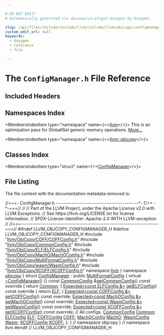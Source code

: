 ```yaml
---

# DO NOT EDIT!
# Automatically generated via docusaurus-plugin-doxygen by Doxygen.

slug: /api/files/include/include/llvm/include/llvm/objcopy/configmanager-h
custom_edit_url: null
keywords:
  - doxygen
  - reference
  - file

---
```





# The `ConfigManager.h` File Reference

<DoxygenPage pluginConfig={pluginConfig}>



## Included Headers

<IncludesList>
<IncludesListItem
  filePath="llvm/ObjCopy/COFF/COFFConfig.h"
  permalink="/docs/api/files/include/include/llvm/include/llvm/objcopy/include/llvm/objcopy/coff/coffconfig-h"
  isLocal="true" />
<IncludesListItem
  filePath="llvm/ObjCopy/CommonConfig.h"
  permalink="/docs/api/files/include/include/llvm/include/llvm/objcopy/commonconfig-h"
  isLocal="true" />
<IncludesListItem
  filePath="llvm/ObjCopy/ELF/ELFConfig.h"
  permalink="/docs/api/files/include/include/llvm/include/llvm/objcopy/include/llvm/objcopy/elf/elfconfig-h"
  isLocal="true" />
<IncludesListItem
  filePath="llvm/ObjCopy/MachO/MachOConfig.h"
  permalink="/docs/api/files/include/include/llvm/include/llvm/objcopy/include/llvm/objcopy/macho/machoconfig-h"
  isLocal="true" />
<IncludesListItem
  filePath="llvm/ObjCopy/MultiFormatConfig.h"
  permalink="/docs/api/files/include/include/llvm/include/llvm/objcopy/multiformatconfig-h"
  isLocal="true" />
<IncludesListItem
  filePath="llvm/ObjCopy/wasm/WasmConfig.h"
  permalink="/docs/api/files/include/include/llvm/include/llvm/objcopy/include/llvm/objcopy/wasm/wasmconfig-h"
  isLocal="true" />
<IncludesListItem
  filePath="llvm/ObjCopy/XCOFF/XCOFFConfig.h"
  permalink="/docs/api/files/include/include/llvm/include/llvm/objcopy/include/llvm/objcopy/xcoff/xcoffconfig-h"
  isLocal="true" />
</IncludesList>

## Namespaces Index

<MembersIndex>

<MembersIndexItem
  type="namespace"
  name={<><a href="/docs/api/namespaces/llvm">llvm</a></>}>
This is an optimization pass for GlobalISel generic memory operations. <a href="/docs/api/namespaces/llvm/#details">More...</a>
</MembersIndexItem>

<MembersIndexItem
  type="namespace"
  name={<><a href="/docs/api/namespaces/llvm/objcopy">llvm::objcopy</a></>}>
</MembersIndexItem>

</MembersIndex>

## Classes Index

<MembersIndex>

<MembersIndexItem
  type="struct"
  name={<><a href="/docs/api/structs/llvm/objcopy/configmanager">ConfigManager</a></>}>
</MembersIndexItem>

</MembersIndex>


## File Listing

The file content with the documentation metadata removed is:

<ProgramListing>

<Link id="l00001" /><CodeLine lineNumber="1"><Highlight kind="comment">//===- ConfigManager.h ------------------------------------------&#42;- C++ -&#42;-===//</Highlight><Highlight kind="normal"></Highlight></CodeLine>
<Link id="l00002" /><CodeLine lineNumber="2"><Highlight kind="normal"></Highlight><Highlight kind="comment">//</Highlight><Highlight kind="normal"></Highlight></CodeLine>
<Link id="l00003" /><CodeLine lineNumber="3"><Highlight kind="normal"></Highlight><Highlight kind="comment">// Part of the LLVM Project, under the Apache License v2.0 with LLVM Exceptions.</Highlight><Highlight kind="normal"></Highlight></CodeLine>
<Link id="l00004" /><CodeLine lineNumber="4"><Highlight kind="normal"></Highlight><Highlight kind="comment">// See https://llvm.org/LICENSE.txt for license information.</Highlight><Highlight kind="normal"></Highlight></CodeLine>
<Link id="l00005" /><CodeLine lineNumber="5"><Highlight kind="normal"></Highlight><Highlight kind="comment">// SPDX-License-Identifier: Apache-2.0 WITH LLVM-exception</Highlight><Highlight kind="normal"></Highlight></CodeLine>
<Link id="l00006" /><CodeLine lineNumber="6"><Highlight kind="normal"></Highlight><Highlight kind="comment">//</Highlight><Highlight kind="normal"></Highlight></CodeLine>
<Link id="l00007" /><CodeLine lineNumber="7"><Highlight kind="normal"></Highlight><Highlight kind="comment">//===----------------------------------------------------------------------===//</Highlight><Highlight kind="normal"></Highlight></CodeLine>
<Link id="l00008" /><CodeLine lineNumber="8"><Highlight kind="normal"></Highlight></CodeLine>
<Link id="l00009" /><CodeLine lineNumber="9"><Highlight kind="normal"></Highlight><Highlight kind="preprocessor">#ifndef LLVM&#95;OBJCOPY&#95;CONFIGMANAGER&#95;H</Highlight><Highlight kind="normal"></Highlight></CodeLine>
<Link id="l00010" /><CodeLine lineNumber="10"><Highlight kind="normal"></Highlight><Highlight kind="preprocessor">#define LLVM&#95;OBJCOPY&#95;CONFIGMANAGER&#95;H</Highlight><Highlight kind="normal"></Highlight></CodeLine>
<Link id="l00011" /><CodeLine lineNumber="11"><Highlight kind="normal"></Highlight></CodeLine>
<Link id="l00012" /><CodeLine lineNumber="12"><Highlight kind="normal"></Highlight><Highlight kind="preprocessor">#include &quot;<a href="/docs/api/files/include/include/llvm/include/llvm/objcopy/include/llvm/objcopy/coff/coffconfig-h">llvm/ObjCopy/COFF/COFFConfig.h</a>&quot;</Highlight><Highlight kind="normal"></Highlight></CodeLine>
<Link id="l00013" /><CodeLine lineNumber="13"><Highlight kind="normal"></Highlight><Highlight kind="preprocessor">#include &quot;<a href="/docs/api/files/include/include/llvm/include/llvm/objcopy/commonconfig-h">llvm/ObjCopy/CommonConfig.h</a>&quot;</Highlight><Highlight kind="normal"></Highlight></CodeLine>
<Link id="l00014" /><CodeLine lineNumber="14"><Highlight kind="normal"></Highlight><Highlight kind="preprocessor">#include &quot;<a href="/docs/api/files/include/include/llvm/include/llvm/objcopy/include/llvm/objcopy/elf/elfconfig-h">llvm/ObjCopy/ELF/ELFConfig.h</a>&quot;</Highlight><Highlight kind="normal"></Highlight></CodeLine>
<Link id="l00015" /><CodeLine lineNumber="15"><Highlight kind="normal"></Highlight><Highlight kind="preprocessor">#include &quot;<a href="/docs/api/files/include/include/llvm/include/llvm/objcopy/include/llvm/objcopy/macho/machoconfig-h">llvm/ObjCopy/MachO/MachOConfig.h</a>&quot;</Highlight><Highlight kind="normal"></Highlight></CodeLine>
<Link id="l00016" /><CodeLine lineNumber="16"><Highlight kind="normal"></Highlight><Highlight kind="preprocessor">#include &quot;<a href="/docs/api/files/include/include/llvm/include/llvm/objcopy/multiformatconfig-h">llvm/ObjCopy/MultiFormatConfig.h</a>&quot;</Highlight><Highlight kind="normal"></Highlight></CodeLine>
<Link id="l00017" /><CodeLine lineNumber="17"><Highlight kind="normal"></Highlight><Highlight kind="preprocessor">#include &quot;<a href="/docs/api/files/include/include/llvm/include/llvm/objcopy/include/llvm/objcopy/wasm/wasmconfig-h">llvm/ObjCopy/wasm/WasmConfig.h</a>&quot;</Highlight><Highlight kind="normal"></Highlight></CodeLine>
<Link id="l00018" /><CodeLine lineNumber="18"><Highlight kind="normal"></Highlight><Highlight kind="preprocessor">#include &quot;<a href="/docs/api/files/include/include/llvm/include/llvm/objcopy/include/llvm/objcopy/xcoff/xcoffconfig-h">llvm/ObjCopy/XCOFF/XCOFFConfig.h</a>&quot;</Highlight><Highlight kind="normal"></Highlight></CodeLine>
<Link id="l00019" /><CodeLine lineNumber="19"><Highlight kind="normal"></Highlight></CodeLine>
<Link id="l00020" /><CodeLine lineNumber="20"><Highlight kind="normal"></Highlight><Highlight kind="keyword">namespace </Highlight><Highlight kind="normal"><a href="/docs/api/namespaces/llvm">llvm</a> &#123;</Highlight></CodeLine>
<Link id="l00021" /><CodeLine lineNumber="21"><Highlight kind="normal"></Highlight><Highlight kind="keyword">namespace </Highlight><Highlight kind="normal"><a href="/docs/api/namespaces/llvm/objcopy">objcopy</a> &#123;</Highlight></CodeLine>
<Link id="l00022" /><CodeLine lineNumber="22"><Highlight kind="normal"></Highlight></CodeLine>
<Link id="l00023" /><CodeLine lineNumber="23" lineLink="/docs/api/structs/llvm/objcopy/configmanager"><Highlight kind="normal"></Highlight><Highlight kind="keyword">struct </Highlight><Highlight kind="normal"><a href="/docs/api/structs/llvm/objcopy/configmanager">ConfigManager</a> : </Highlight><Highlight kind="keyword">public</Highlight><Highlight kind="normal"> <a href="/docs/api/classes/llvm/objcopy/multiformatconfig">MultiFormatConfig</a> &#123;</Highlight></CodeLine>
<Link id="l00024" /><CodeLine lineNumber="24" lineLink="/docs/api/structs/llvm/objcopy/configmanager/#ace01cdee30f64ad099e397affa9da015"><Highlight kind="normal">  </Highlight><Highlight kind="keyword">virtual</Highlight><Highlight kind="normal"> <a href="/docs/api/structs/llvm/objcopy/configmanager/#ace01cdee30f64ad099e397affa9da015">~ConfigManager</a>() &#123;&#125;</Highlight></CodeLine>
<Link id="l00025" /><CodeLine lineNumber="25"><Highlight kind="normal"></Highlight></CodeLine>
<Link id="l00026" /><CodeLine lineNumber="26" lineLink="/docs/api/structs/llvm/objcopy/configmanager/#a13fd86dca529ad5afd70d59a1154853c"><Highlight kind="normal">  </Highlight><Highlight kind="keyword">const</Highlight><Highlight kind="normal"> <a href="/docs/api/structs/llvm/objcopy/commonconfig">CommonConfig</a> &amp;<a href="/docs/api/structs/llvm/objcopy/configmanager/#a13fd86dca529ad5afd70d59a1154853c">getCommonConfig</a>()</Highlight><Highlight kind="keyword"> const override </Highlight><Highlight kind="normal">&#123; </Highlight><Highlight kind="keywordflow">return</Highlight><Highlight kind="normal"> <a href="/docs/api/structs/llvm/objcopy/configmanager/#a8ad027f2814ac41d05fdb1f3da600d3c">Common</a>; &#125;</Highlight></CodeLine>
<Link id="l00027" /><CodeLine lineNumber="27"><Highlight kind="normal"></Highlight></CodeLine>
<Link id="l00028" /><CodeLine lineNumber="28" lineLink="/docs/api/structs/llvm/objcopy/configmanager/#a1f35dac7e7b8f46d35a51096f6b9a8aa"><Highlight kind="normal">  <a href="/docs/api/classes/llvm/expected">Expected&lt;const ELFConfig &amp;&gt;</a> <a href="/docs/api/structs/llvm/objcopy/configmanager/#a1f35dac7e7b8f46d35a51096f6b9a8aa">getELFConfig</a>()</Highlight><Highlight kind="keyword"> const override </Highlight><Highlight kind="normal">&#123; </Highlight><Highlight kind="keywordflow">return</Highlight><Highlight kind="normal"> <a href="/docs/api/structs/llvm/objcopy/configmanager/#ab5125e7e3c0dd8ac8267e6cf83913c3f">ELF</a>; &#125;</Highlight></CodeLine>
<Link id="l00029" /><CodeLine lineNumber="29"><Highlight kind="normal"></Highlight></CodeLine>
<Link id="l00030" /><CodeLine lineNumber="30"><Highlight kind="normal">  <a href="/docs/api/classes/llvm/expected">Expected&lt;const COFFConfig &amp;&gt;</a> <a href="/docs/api/structs/llvm/objcopy/configmanager/#a76c8c27089ec58e876b0cac92609cfdf">getCOFFConfig</a>() </Highlight><Highlight kind="keyword">const override</Highlight><Highlight kind="normal">;</Highlight></CodeLine>
<Link id="l00031" /><CodeLine lineNumber="31"><Highlight kind="normal"></Highlight></CodeLine>
<Link id="l00032" /><CodeLine lineNumber="32"><Highlight kind="normal">  <a href="/docs/api/classes/llvm/expected">Expected&lt;const MachOConfig &amp;&gt;</a> <a href="/docs/api/structs/llvm/objcopy/configmanager/#ac0ccf6c3dbdc0c976c52e285192c470a">getMachOConfig</a>() </Highlight><Highlight kind="keyword">const override</Highlight><Highlight kind="normal">;</Highlight></CodeLine>
<Link id="l00033" /><CodeLine lineNumber="33"><Highlight kind="normal"></Highlight></CodeLine>
<Link id="l00034" /><CodeLine lineNumber="34"><Highlight kind="normal">  <a href="/docs/api/classes/llvm/expected">Expected&lt;const WasmConfig &amp;&gt;</a> <a href="/docs/api/structs/llvm/objcopy/configmanager/#adb1454b3591bd39b7d3e094ee8048b49">getWasmConfig</a>() </Highlight><Highlight kind="keyword">const override</Highlight><Highlight kind="normal">;</Highlight></CodeLine>
<Link id="l00035" /><CodeLine lineNumber="35"><Highlight kind="normal"></Highlight></CodeLine>
<Link id="l00036" /><CodeLine lineNumber="36"><Highlight kind="normal">  <a href="/docs/api/classes/llvm/expected">Expected&lt;const XCOFFConfig &amp;&gt;</a> <a href="/docs/api/structs/llvm/objcopy/configmanager/#a6c8a641c170bd56da091d50c9b627e08">getXCOFFConfig</a>() </Highlight><Highlight kind="keyword">const override</Highlight><Highlight kind="normal">;</Highlight></CodeLine>
<Link id="l00037" /><CodeLine lineNumber="37"><Highlight kind="normal"></Highlight></CodeLine>
<Link id="l00038" /><CodeLine lineNumber="38"><Highlight kind="normal">  </Highlight><Highlight kind="comment">// All configs.</Highlight><Highlight kind="normal"></Highlight></CodeLine>
<Link id="l00039" /><CodeLine lineNumber="39" lineLink="/docs/api/structs/llvm/objcopy/configmanager/#a8ad027f2814ac41d05fdb1f3da600d3c"><Highlight kind="normal">  <a href="/docs/api/structs/llvm/objcopy/commonconfig">CommonConfig</a> <a href="/docs/api/structs/llvm/objcopy/configmanager/#a8ad027f2814ac41d05fdb1f3da600d3c">Common</a>;</Highlight></CodeLine>
<Link id="l00040" /><CodeLine lineNumber="40" lineLink="/docs/api/structs/llvm/objcopy/configmanager/#ab5125e7e3c0dd8ac8267e6cf83913c3f"><Highlight kind="normal">  <a href="/docs/api/structs/llvm/objcopy/elfconfig">ELFConfig</a> <a href="/docs/api/structs/llvm/objcopy/configmanager/#ab5125e7e3c0dd8ac8267e6cf83913c3f">ELF</a>;</Highlight></CodeLine>
<Link id="l00041" /><CodeLine lineNumber="41" lineLink="/docs/api/structs/llvm/objcopy/configmanager/#a7176b4d5a21d926b3ef76e433fd3664e"><Highlight kind="normal">  <a href="/docs/api/structs/llvm/objcopy/coffconfig">COFFConfig</a> <a href="/docs/api/structs/llvm/objcopy/configmanager/#a7176b4d5a21d926b3ef76e433fd3664e">COFF</a>;</Highlight></CodeLine>
<Link id="l00042" /><CodeLine lineNumber="42" lineLink="/docs/api/structs/llvm/objcopy/configmanager/#a5c1466a21265c89a1f0ff18977e354c5"><Highlight kind="normal">  <a href="/docs/api/structs/llvm/objcopy/machoconfig">MachOConfig</a> <a href="/docs/api/structs/llvm/objcopy/configmanager/#a5c1466a21265c89a1f0ff18977e354c5">MachO</a>;</Highlight></CodeLine>
<Link id="l00043" /><CodeLine lineNumber="43" lineLink="/docs/api/structs/llvm/objcopy/configmanager/#ae7a7b5af578e296e70d2aa2cfdf2547e"><Highlight kind="normal">  <a href="/docs/api/structs/llvm/objcopy/wasmconfig">WasmConfig</a> <a href="/docs/api/structs/llvm/objcopy/configmanager/#ae7a7b5af578e296e70d2aa2cfdf2547e">Wasm</a>;</Highlight></CodeLine>
<Link id="l00044" /><CodeLine lineNumber="44" lineLink="/docs/api/structs/llvm/objcopy/configmanager/#a8a9678abe46f1d2e9c39c5de1031a797"><Highlight kind="normal">  <a href="/docs/api/structs/llvm/objcopy/xcoffconfig">XCOFFConfig</a> <a href="/docs/api/structs/llvm/objcopy/configmanager/#a8a9678abe46f1d2e9c39c5de1031a797">XCOFF</a>;</Highlight></CodeLine>
<Link id="l00045" /><CodeLine lineNumber="45"><Highlight kind="normal">&#125;;</Highlight></CodeLine>
<Link id="l00046" /><CodeLine lineNumber="46"><Highlight kind="normal"></Highlight></CodeLine>
<Link id="l00047" /><CodeLine lineNumber="47"><Highlight kind="normal">&#125; </Highlight><Highlight kind="comment">// namespace objcopy</Highlight><Highlight kind="normal"></Highlight></CodeLine>
<Link id="l00048" /><CodeLine lineNumber="48"><Highlight kind="normal">&#125; </Highlight><Highlight kind="comment">// namespace llvm</Highlight><Highlight kind="normal"></Highlight></CodeLine>
<Link id="l00049" /><CodeLine lineNumber="49"><Highlight kind="normal"></Highlight></CodeLine>
<Link id="l00050" /><CodeLine lineNumber="50"><Highlight kind="normal"></Highlight><Highlight kind="preprocessor">#endif </Highlight><Highlight kind="comment">// LLVM&#95;OBJCOPY&#95;CONFIGMANAGER&#95;H</Highlight><Highlight kind="normal"></Highlight></CodeLine>

</ProgramListing>

</DoxygenPage>
